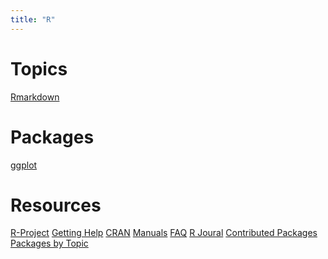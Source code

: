 ```yaml
---
title: "R"
---
```


# Topics

[Rmarkdown](r_rmarkdown)

# Packages

[ggplot](R_ggplot)

# Resources

[R-Project](https://www.r-project.org)
    [Getting Help](https://www.r-project.org/help.html)
[CRAN](https://cran.r-project.org/index.html)
    [Manuals](https://cran.r-project.org/manuals.html)
    [FAQ](https://cran.r-project.org/faqs.html)
    [R Joural](https://journal.r-project.org)
    [Contributed Packages](https://cran.r-project.org/web/packages/index.html)
        [Packages by Topic](https://cran.r-project.org/web/views/)
